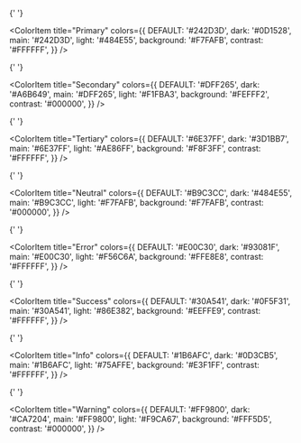 
<Meta title="Theme/Theme Colors" />

<ColorPalette>

{' '}

<ColorItem
  title="Primary"
  colors={{
    DEFAULT: '#242D3D',
    dark: '#0D1528',
    main: '#242D3D',
    light: '#484E55',
    background: '#F7FAFB',
    contrast: '#FFFFFF',
  }}
/>

{' '}

<ColorItem
  title="Secondary"
  colors={{
    DEFAULT: '#DFF265',
    dark: '#A6B649',
    main: '#DFF265',
    light: '#F1FBA3',
    background: '#FEFFF2',
    contrast: '#000000',
  }}
/>

{' '}

<ColorItem
  title="Tertiary"
  colors={{
    DEFAULT: '#6E37FF',
    dark: '#3D1BB7',
    main: '#6E37FF',
    light: '#AE86FF',
    background: '#F8F3FF',
    contrast: '#FFFFFF',
  }}
/>

{' '}

<ColorItem
  title="Neutral"
  colors={{
    DEFAULT: '#B9C3CC',
    dark: '#484E55',
    main: '#B9C3CC',
    light: '#F7FAFB',
    background: '#F7FAFB',
    contrast: '#000000',
  }}
/>

{' '}

<ColorItem
  title="Error"
  colors={{
    DEFAULT: '#E00C30',
    dark: '#93081F',
    main: '#E00C30',
    light: '#F56C6A',
    background: '#FFE8E8',
    contrast: '#FFFFFF',
  }}
/>

{' '}

<ColorItem
  title="Success"
  colors={{
    DEFAULT: '#30A541',
    dark: '#0F5F31',
    main: '#30A541',
    light: '#86E382',
    background: '#EEFFE9',
    contrast: '#FFFFFF',
  }}
/>

{' '}

<ColorItem
  title="Info"
  colors={{
    DEFAULT: '#1B6AFC',
    dark: '#0D3CB5',
    main: '#1B6AFC',
    light: '#75AFFE',
    background: '#E3F1FF',
    contrast: '#FFFFFF',
  }}
/>

{' '}

<ColorItem
  title="Warning"
  colors={{
    DEFAULT: '#FF9800',
    dark: '#CA7204',
    main: '#FF9800',
    light: '#F9CA67',
    background: '#FFF5D5',
    contrast: '#000000',
  }}
/>

</ColorPalette>
